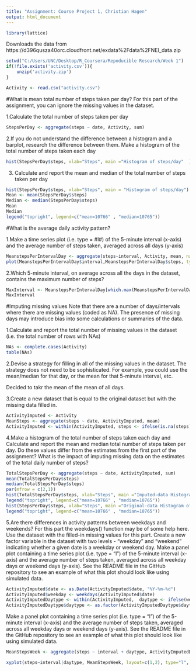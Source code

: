 ```yaml
---
title: "Assignment: Course Project 1, Christian Hagen"
output: html_document
---
```

```r
library(lattice)
```

Downloads the data from https://d396qusza40orc.cloudfront.net/exdata%2Fdata%2FNEI_data.zip

```r
setwd("C:/Users/UNC/Desktop/R_Coursera/Repoducible Research/Week 1")
if(!file.exists('activity.csv')){
    unzip('activity.zip')
}

Activity <- read.csv("activity.csv")
```

#What is mean total number of steps taken per day?
For this part of the assignment, you can ignore the missing values in the dataset.

1.Calculate the total number of steps taken per day
```r
StepsPerDay <- aggregate(steps ~ date, Activity, sum)

```

2.If you do not understand the difference between a histogram and a barplot, research the difference between them. 
Make a histogram of the total number of steps taken each day

```r
hist(StepsPerDay$steps, xlab="Steps", main ="Histogram of steps/day"  )
```

3. Calculate and report the mean and median of the total number of steps taken per day

```R
hist(StepsPerDay$steps, xlab="Steps", main = "Histogram of steps/day")
Mean <- mean(StepsPerDay$steps)
Median <- median(StepsPerDay$steps)
Mean
Median
legend("topright", legend=c("mean=10766" , "median=10765"))
```

#What is the average daily activity pattern?

1.Make a time series plot (i.e. type = #l#) of the 5-minute interval (x-axis) and the average number of steps taken, 
averaged across all days (y-axis)

```r
MeanstepsPerIntervalDay <- aggregate(steps~interval, Activity, mean, na.rm=TRUE)
plot(MeanstepsPerIntervalDay$interval,MeanstepsPerIntervalDay$steps, type = "l", xlab = "Interval", ylab = "Mean steps")
```


2.Which 5-minute interval, on average across all the days in the dataset, contains the maximum number of steps?
```r
MaxInterval <- MeanstepsPerIntervalDay[which.max(MeanstepsPerIntervalDay$steps)  , ]
MaxInterval               
```

#Imputing missing values
Note that there are a number of days/intervals where there are missing values (coded as NA). The presence of missing days may introduce bias
into some calculations or summaries of the data.

1.Calculate and report the total number of missing values in the dataset (i.e. the total number of rows with NAs)
```r
NAs <- complete.cases(Activity)
table(NAs)
```

2.Devise a strategy for filling in all of the missing values in the dataset. The strategy does not need to be sophisticated. 
For example, you could use the mean/median for that day, or the mean for that 5-minute interval, etc.

Decided to takr the mean of the mean of all days.

3.Create a new dataset that is equal to the original dataset but with the missing data filled in.

```r
ActivityImputed <- Activity
MeanSteps <- aggregate(steps ~ date, ActivityImputed, mean)
ActivityImputed <- within(ActivityImputed, steps <- ifelse(is.na(steps), mean(MeanSteps$steps),  ActivityImputed$steps ))
```

4.Make a histogram of the total number of steps taken each day and Calculate and report the mean and median total number of steps taken per day.
Do these values differ from the estimates from the first part of the assignment? What is the impact of imputing missing data on the estimates of the total daily number of steps?

```r
TotalStepsPerDay <- aggregate(steps ~ date, ActivityImputed, sum)
mean(TotalStepsPerDay$steps)
median(TotalStepsPerDay$steps)
par(mfrow = c(2,1))
hist(TotalStepsPerDay$steps, xlab="Steps", main ="Imputed-data Histogram of steps/day"  )
legend("topright", legend=c("mean=10766" , "median=10765"))
hist(StepsPerDay$steps, xlab="Steps", main ="Original-data Histogram of steps/day"  )
legend("topright", legend=c("mean=10766" , "median=10765"))
```

5.Are there differences in activity patterns between weekdays and weekends?
For this part the weekdays() function may be of some help here. Use the dataset with the filled-in missing values for this part.
Create a new factor variable in the dataset with two levels - "weekday" and "weekend" indicating whether a given date is a weekday or weekend day.
Make a panel plot containing a time series plot (i.e. type = "l") of the 5-minute interval (x-axis) and the average number of steps taken, averaged across all weekday days or weekend days (y-axis). 
See the README file in the GitHub repository to see an example of what this plot should look like using simulated data.

```r
ActivityImputed$date <- as.Date(ActivityImputed$date, "%Y-%m-%d")  
ActivityImputed$weekday <- weekdays(ActivityImputed$date)
ActivityImputedDaytype <- within(ActivityImputed,  daytype <- ifelse(weekday == "Saturday" | weekday== "Sunday", "weekend", "weekday"))
ActivityImputedDaytype$daytype <- as.factor(ActivityImputedDaytype$daytype)
```

Make a panel plot containing a time series plot (i.e. type = "l") of the 5-minute interval (x-axis) and the average number of steps taken, averaged across all weekday days or weekend days (y-axis). 
See the README file in the GitHub repository to see an example of what this plot should look like using simulated data.

```r
MeanStepsWeek <- aggregate(steps ~ interval + daytype, ActivityImputedDaytype, mean)

xyplot(steps~interval|daytype, MeanStepsWeek, layout=c(1,2), type="l", ylab= "Number of steps", xlab= "Interval")
```







